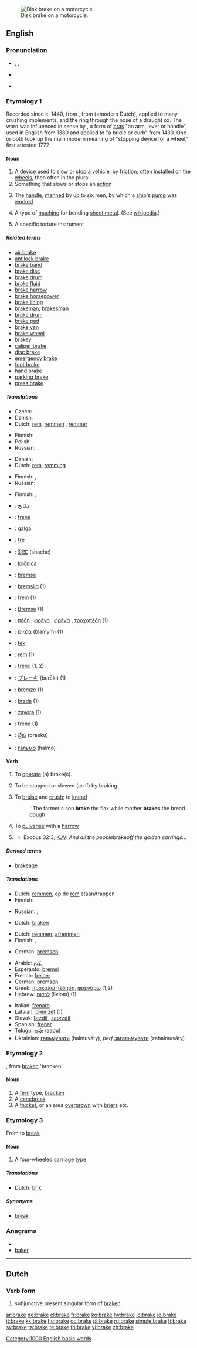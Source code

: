 [[Image:Disc brake.jpg|thumb|right|Disk brake on a motorcycle.]]
==English==
{{wikipedia|brake}}

===Pronunciation===
* {{enPR|brāk}}, {{IPA|/bɹeɪk/}}, {{SAMPA|/breIk/}}
* {{audio|en-us-brake.ogg|Audio (US)}}
*: {{rhymes|eɪk}}
* {{homophones|break}}

===Etymology 1===
Recorded since c. 1440, from {{etyl|odt}} {{term|braeke||flax brake|lang=odt}}, from {{term|breken||to break|lang=odt}} (=modern Dutch), applied to many crushing implements, and the ring through the nose of a draught ox. The word was influenced in sense by {{etyl|fro|-}} {{term|brac|lang=fro}}, a form of [[bras]] "an arm, lever or handle", used in English from 1380 and applied to "a bridle or curb" from 1430. One or both took up the main modern meaning of "stopping device for a wheel," first attested 1772.

====Noun====
{{en-noun}}

# A [[device]] used to [[slow]] or [[stop]] a [[vehicle]], by [[friction]]; often [[installed]] on the [[wheel]]s, then often in the plural.
# Something that slows or stops an [[action]]
# {{nautical}} The [[handle]], [[manned]] by up to six men, by which a [[ship]]'s [[pump]] was [[worked]]
# A type of [[machine]] for bending [[sheet metal]].  (See [[wikipedia:Brake (box and pan)|wikipedia]].)
# {{obsolete}} A specific torture instrument

=====Related terms=====
* [[air brake]]
* [[antilock brake]]
* [[brake band]]
* [[brake disc]]
* [[brake drum]]
* [[brake fluid]]
* [[brake harrow]]
* [[brake horsepower]]
* [[brake lining]]
* [[brakeman]], [[brakesman]]
* [[brake drum]]
* [[brake pad]]
* [[brake van]]
* [[brake wheel]]
* [[brakey]]
* [[caliper brake]]
* [[disc brake]]
* [[emergency brake]]
* [[foot brake]]
* [[hand brake]]
* [[parking brake]]
* [[press brake]]

=====Translations=====
{{trans-top|device used to slow or stop a vehicle}}
* Czech: {{t|cs|brzda|f}}
* Danish: {{t-|da|bremse|c}}
* Dutch: [[rem]], [[remmen]] {{p}}, [[remmer]] {{m}}
{{trans-mid}}
* Finnish: {{t|fi|jarru}}
* Polish: {{t|pl|hamulec|m}}
* Russian: {{t|ru|тормоз|m|sc=Cyrl|tr=tórmoz}}
{{trans-bottom}}

{{trans-top|something that slows or stops an action}}
* Danish: {{t-|da|bremse|c}}
* Dutch: [[rem]], [[remming]]
{{trans-mid}}
* Finnish: {{t|fi|jarru}}, {{t|fi|hidaste}}
* Russian: {{t|ru|тормоз|m|sc=Cyrl|tr=tórmoz}}
{{trans-bottom}}

{{trans-top|nautical: handle of ship's pump}}
{{trans-mid}}
{{trans-bottom}}

{{trans-see|thicket}}

{{trans-top|type of machine for bending sheet metal}}
* Finnish: {{t|fi|taivutin}}, {{t|fi|levyntaivutin}}
{{trans-mid}}
{{trans-bottom}}

{{checktrans-top}}
* {{ttbc|Arabic}}: [[مكابح]]
* {{ttbc|Albanian}}: [[frenë]] {{f}}
* {{ttbc|Basque}}: [[galga]]
* {{ttbc|Catalan}}: [[fre]] {{m}}
* {{ttbc|Chinese}}: [[刹车]] (shache)
* {{ttbc|Croatian}}: [[kočnica]] {{f}}
* {{ttbc|Danish}}: [[bremse]]
* {{ttbc|Esperanto}}: [[bremsilo]] (1)
* {{ttbc|French}}: [[frein]] {{m}} (1)
* {{ttbc|German}}: [[Bremse]] {{f}} (1)
* {{ttbc|Greek}}: [[πέδη]] {{f}}, [[φρένο]] {{n}}, [[φρένα]] {{n|p}}, [[τροχοπέδη]] {{f}} (1)
* {{ttbc|Hebrew}}: [[בלמים]] (blamym) {{m|p}} (1)
* {{ttbc|Hungarian}}: [[fék]]
{{checktrans-mid}}
* {{ttbc|Indonesian}}: [[rem]] (1)
* {{ttbc|Italian}}: [[freno]] {{m}} (1, 2)
* {{ttbc|Japanese}}: [[ブレーキ]] (burēki) (1)
* {{ttbc|Latvian}}: [[bremze]] {{f}} (1)
* {{ttbc|Slovak}}: [[brzda]] {{f}} (1)
* {{ttbc|Slovene}}: [[zavora]] {{f}} (1)
* {{ttbc|Spanish}}: [[freno]] {{m}} (1)
* {{ttbc|Telugu}}: [[బ్రేకు]] (braeku)
* {{ttbc|Ukrainian}}: [[гальмо]] (halmó) {{n}}
{{checktrans-bottom}}

====Verb====
{{en-verb|brak|ing}}

# {{intransitive}} To [[operate]] (a) brake(s).
# {{intransitive}} To be stopped or slowed (as if) by braking.
# {{transitive}} To [[bruise]] and [[crush]]; to [[knead]]
#: ''The farmer's son '''brake''' the flax while mother '''brakes''' the bread dough
# {{transitive}} To [[pulverise]] with a [[harrow]]
# {{archaic}} {{past of|[[break]]}}
#* Exodus 32:3, [[KJV]]: ''And all the people ''brake'' off the golden earrings...''

=====Derived terms=====
* [[brakeage]]

=====Translations=====
{{trans-top|to operate (a) brake(s)}}
* Dutch: [[remmen]], op de [[rem]] staan/trappen
* Finnish: {{t|fi|jarruttaa}}
{{trans-mid}}
* Russian: {{t|ru|тормозить|sc=Cyrl|tr=tormozít'}} {{impf}}, {{t|ru|затормозить|sc=Cyrl|tr=zatormozít'}} {{pf}}
{{trans-bottom}}

{{trans-top|to bruise and crush}}
* Dutch: [[braken]]
{{trans-mid}}
{{trans-bottom}}

{{trans-top|to be stopped or slowed (as if) by braking}}
* Dutch: [[remmen]], [[afremmen]]
* Finnish: {{t|fi|jarruttaa}}, {{t|fi|hidastua}}
{{trans-mid}}
* German: [[bremsen]]
{{trans-bottom}}

{{checktrans-top}}
* Arabic: [[يكبح]]
* Esperanto: [[bremsi]]
* French: [[freiner]]
* German: [[bremsen]]
* Greek: [[προκαλώ πέδηση]], [[φρενάρω]] (1,2)
* Hebrew: [[לבלום]] (livlom) (1)
{{checktrans-mid}}
* Italian: [[frenare]]
* Latvian: [[bremzēt]] (1)
* Slovak: [[brzdiť]], [[zabrzdiť]]
* Spanish: [[frenar]]
* [[Telugu]]: [[ఆపు]] (aapu)
* Ukrainian: [[гальмувати]] (halmuváty), ''perf'' [[загальмувати]] (zahalmuváty)
{{checktrans-bottom}}

===Etymology 2===
{{etyl|enm}}, from [[braken]] 'bracken'

====Noun====
{{en-noun}}

# A [[fern]] type, [[bracken]]
# A [[canebreak]]
# A [[thicket]], or an area [[overgrown]] with [[brier]]s etc.

===Etymology 3===
From to [[break]]

====Noun====
{{en-noun}}

# A four-wheeled [[carriage]] type

=====Translations=====
* Dutch: [[brik]]

=====Synonyms=====
* [[break]]

===Anagrams===
* {{alphagram|abekr}}
* [[baker]]

[[Category:1000 English basic words]]

----

==Dutch==

===Verb form===
{{infl|nl|verb form}}

# subjunctive present singular form of [[braken]]

[[ar:brake]]
[[de:brake]]
[[el:brake]]
[[fr:brake]]
[[ko:brake]]
[[hy:brake]]
[[io:brake]]
[[id:brake]]
[[it:brake]]
[[kk:brake]]
[[hu:brake]]
[[oc:brake]]
[[pl:brake]]
[[ru:brake]]
[[simple:brake]]
[[fi:brake]]
[[sv:brake]]
[[ta:brake]]
[[te:brake]]
[[th:brake]]
[[vi:brake]]
[[zh:brake]]